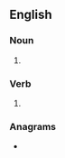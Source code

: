 ==English==

===Noun===
{{head|en|noun form}}

# {{plural of|stipple|lang=en}}

===Verb===
{{head|en|verb form}}

# {{en-third-person singular of|stipple}}

===Anagrams===
* {{anagrams|en|a=eilppsst|slippest}}